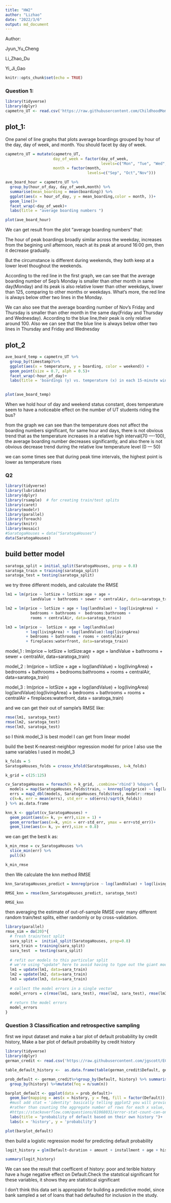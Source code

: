 ```yaml
---
title: "HW2"
author: "Lizhao"
date: "2022/3/6"
output: md_document
---
```

Author: 

Jyun_Yu_Cheng

Li_Zhao_Du

Yi_Ji_Gao


```r
knitr::opts_chunk$set(echo = TRUE)
```

### Question 1: 


```r
library(tidyverse)
library(dplyr)
capmetro_UT <- read.csv('https://raw.githubusercontent.com/ChildhoodMoments/ECO395M-1/master/data/capmetro_UT.csv')

```


## plot_1: 
One panel of line graphs that plots average boardings grouped by hour of the day, day of week, and month. You should facet by day of week. 

```r
capmetro_UT = mutate(capmetro_UT,
                     day_of_week = factor(day_of_week,
                                          levels=c("Mon", "Tue", "Wed","Thu", "Fri", "Sat", "Sun")),
                     month = factor(month,
                                    levels=c("Sep", "Oct","Nov")))

ave_board_hour = capmetro_UT %>%
  group_by(hour_of_day, day_of_week,month) %>%
  summarise(mean_boarding = mean(boarding)) %>%
  ggplot(aes(x = hour_of_day, y = mean_boarding,color = month, ))+
  geom_line()+
  facet_wrap(~day_of_week)+
  labs(title = "average boarding numbers ")

```



```r
plot(ave_board_hour)

```

We can get result from the plot "average boarding numbers" that:

The hour of peak boardings broadly similar across the weekday, increases from the begining unil afternoon, reach at its peak at around 16:00 pm, then it decrease gradually.

But the circumstance is different during weekends, they both keep at a lower level thoughout the weekends. 

According to the red line in the first graph, we can see that the average boarding number of Sep's Monday is smaller than other month in same day(Monday) and its peak is also relative lower than other weekdays, lower than 125, comparing to other months or weekdays. What's more, the red line is always below other two lines in the Monday.

We can also see that the average boarding number of Nov's Friday and Thursday is smaller than other month in the same day(Friday and Thursday and Wednesday). According to the blue line,their peak is only relative around 100.  Also we can see that the blue line is always below other two lines in Thursday and Friday and Wednesday






## plot_2

```r
ave_board_temp = capmetro_UT %>%
  group_by(timestamp)%>%
  ggplot(aes(x = temperature, y = boarding, color = weekend)) + 
  geom_point(size = 0.7, alph = 0.5)+
  facet_wrap(~hour_of_day)+
  labs(title = 'boardings (y) vs. temperature (x) in each 15-minute window')
  

```

```r
plot(ave_board_temp)
```

When we hold hour of day and weekend status constant, does temperature seem to have a noticeable effect on the number of UT students riding the bus?

from the graph we can see than the temperature does not affect the boarding numbers significant, for same hour and days, there is not obvious trend that as the temperature increases in a relative high interval(70 ----100), the average boarding number decreases significantly, and also there is not obvious decrease trend during the relative low temperature level (0 --- 50)

we can some times see that during peak time intervals, the highest point is lower as temperature rises


### Q2
```r
library(tidyverse)
library(lubridate)
library(dplyr)
library(rsample)  # for creating train/test splits
library(caret)
library(modelr)
library(parallel)
library(foreach)
library(knitr)
library(mosaic)
#SaratogaHouses = data("SaratogaHouses")
data(SaratogaHouses)

```

## build better model

```r
saratoga_split = initial_split(SaratogaHouses, prop = 0.8)
saratoga_train = training(saratoga_split)
saratoga_test = testing(saratoga_split)

```

we try three different models, and calculate the RMSE

```r
lm1 = lm(price ~ lotSize + lotSize:age + age + 
           landValue + bathrooms + sewer + centralAir, data=saratoga_train)

lm2 = lm(price ~ lotSize + age + log(landValue) + log(livingArea) + 
           bedrooms + bathrooms +  bedrooms:bathrooms + 
           rooms + centralAir, data=saratoga_train)

lm3 = lm(price ~  lotSize + age + log(landValue) 
         + log(livingArea) + log(landValue):log(livingArea) 
         + bedrooms + bathrooms + rooms + centralAir 
         + fireplaces:waterfront, data=saratoga_train)

```

model_1 : lm(price ~ lotSize + lotSize:age + age + 
           landValue + bathrooms + sewer + centralAir, data=saratoga_train)
           
model_2 : lm(price ~ lotSize + age + log(landValue) + log(livingArea) + 
           bedrooms + bathrooms +  bedrooms:bathrooms + 
           rooms + centralAir, data=saratoga_train)
           
model_3 : lm(price ~ lotSize + age + log(landValue) + log(livingArea) log(landValue):log(livingArea) + bedrooms + bathrooms + rooms + centralAir +      fireplaces:waterfront, data = saratoga_train)



and we can get their out of sample's RMSE like:
```r
rmse(lm1, saratoga_test)
rmse(lm2, saratoga_test)
rmse(lm3, saratoga_test)  

```
so I think model_3 is best model I can get from linear model

build the best K-nearest-neighbor regression model for price
I also use the same variables I used in model_3

```r
k_folds = 5
SaratogaHouses_folds = crossv_kfold(SaratogaHouses, k=k_folds)

k_grid = c(25:125)

cv_SaratogaHouses = foreach(k = k_grid, .combine='rbind') %dopar% {
  models = map(SaratogaHouses_folds$train, ~ knnreg(log(price) ~ log(landValue) + log(livingArea) + log(landValue):log(livingArea) + bedrooms + bathrooms + rooms + centralAir + fireplaces:waterfront, k=k, data = ., use.all=FALSE))
  errs = map2_dbl(models, SaratogaHouses_folds$test, modelr::rmse)
  c(k=k, err = mean(errs), std_err = sd(errs)/sqrt(k_folds))
} %>% as.data.frame

knn_k <- ggplot(cv_SaratogaHouses) + 
  geom_point(aes(x= k, y= err),size = 1) + 
  geom_errorbar(aes(x=k, ymin = err-std_err, ymax = err+std_err))+
  geom_line(aes(x= k, y= err),size = 0.8)

```

we can get the best k as:
```r
k_min_rmse = cv_SaratogaHouses %>%
  slice_min(err) %>%
  pull(k)

```

```r
k_min_rmse
```

then We calculate the knn method RMSE

```r
knn_SaratogaHouses_predict = knnreg(price ~ log(landValue) + log(livingArea) + log(landValue):log(livingArea) + bedrooms + bathrooms + rooms + centralAir + fireplaces:waterfront, data=saratoga_train, k=k_min_rmse)

RMSE_knn = rmse(knn_SaratogaHouses_predict, saratoga_test)
```

```r
RMSE_knn

```


then averaging the estimate of out-of-sample RMSE over many different random train/test splits, either randomly or by cross-validation.

```r
library(parallel)
rmse_sim = do(20)*{
  # fresh train/test split
  sara_split =  initial_split(SaratogaHouses, prop=0.8)
  sara_train = training(sara_split)
  sara_test  = testing(sara_split)
  
  # refit our models to this particular split
  # we're using "update" here to avoid having to type out the giant model formulas
  lm1 = update(lm1, data=sara_train)
  lm2 = update(lm2, data=sara_train)
  lm3 = update(lm3, data=sara_train)
  
  # collect the model errors in a single vector
  model_errors = c(rmse(lm1, sara_test), rmse(lm2, sara_test), rmse(lm3, sara_test))
  
  # return the model errors
  model_errors
}
```

### Question 3 Classification and retrospective sampling

first we input dataset and make a bar plot of default probability by credit history,
Make a bar plot of default probability by credit history



```r
library(tidyverse)
library(dplyr)
german_credit <- read.csv('https://raw.githubusercontent.com/jgscott/ECO395M/master/data/german_credit.csv')

table_default_history <-  as.data.frame(table(german_credit$Default, german_credit$history))

prob_default <- german_credit%>%group_by(Default, history) %>% summarise(n = n())%>% 
  group_by(history) %>%mutate(feq = n/sum(n))

barplot_default <- ggplot(data = prob_default)+
  geom_bar(mapping = aes(x = history, y = feq, fill = factor(Default)), position = 'dodge',stat='identity')+
  #must add stat = 'identity' basically telling ggplot2 you will provide the y-values for the barplot, 
  #rather than counting the aggregate number of rows for each x value, which is the default stat=count
  #https://stackoverflow.com/questions/61068031/error-stat-count-can-only-have-an-x-or-y-aesthetic
  labs(title = "probability of default based on their own history ")+
  labs(x = 'history', y = 'probability')

```

```r
plot(barplot_default)

```

then build a logistic regression model for predicting default probability

```r

logit_history = glm(Default~duration + amount + installment + age + history + purpose + foreign, data = german_credit, family = 'binomial')

```


```r
summary(logit_history)

```

We can see the result that coefficent of history: poor and terible history have a huge negative effect on Default.Check the statstical significant for these variables, it shows they are statistical significant

I don't think this data set is appropiate for building a predictive model, since bank sampled a set of loans that had defaulted for inclusion in the study.

